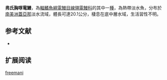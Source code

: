 {{Speciesbox
| name = 弗氏胸啄電鰻
| image = 
| image_caption = 
| image_width = 250px
| status = NE
| status_system = IUCN3.1
| genus = Sternarchorhynchus
| species = freemani
| authority = [[de_Santana_&_Vari|de Santana & Vari]], 2010
| synonyms = 
}}
'''弗氏胸啄電鰻'''，為[[輻鰭魚綱|輻鰭魚綱]][[電鰻目|電鰻目]][[線翎電鰻科|線翎電鰻科]]的其中一[[種|種]]，為熱帶淡水魚，分布於[[南美洲|南美洲]][[蓋亞那|蓋亞那]]淡水流域，體長可達20.1公分，棲息在底中層水域，生活習性不明。

==参考文献==
*{{FishBase_species|genus=Sternarchorhynchus|species=freemani|year=2015|month=10}}

== 扩展阅读 ==
{{refbegin}}
{{wikispecies-inline|Sternarchorhynchus freemani|弗氏胸啄電鰻}}
{{refend}}
{{Taxonbar|from=Q5514826}}

[[Category:胸啄電鰻屬|freemani]]